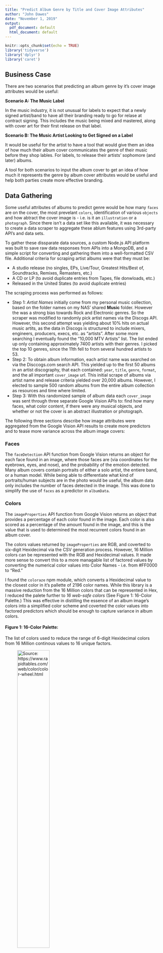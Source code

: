 ```yaml
---
title: "Predict Album Genre by Title and Cover Image Attributes"
author: "John Dawes"
date: "November 1, 2019"
output:
  pdf_document: default
  html_document: default
---
```


```r
knitr::opts_chunk$set(echo = TRUE)
library('tidyverse')
library('dplyr')
library('caret')
```

## Business Case

There are two scenarios that predicting an album genre by it's cover image attributes would be useful:

**Scenario A: The Music Label**

In the music industry, it is not unusual for labels to expect that a newly signed artist/band to have all their branding ready to go for relase at contract signing. This includes the music being mixed and mastered, along with cover art for their first release on that label. 

**Scenario B: The Music Artist Looking to Get Signed on a Label**

It would be useful for the artist to have a tool that would give them an idea of how much their album cover communicates the genre of their music before they shop lables. For labels, to release their artists' sophomore (and later) albums. 

A tool for both scenarios to input the album cover to get an idea of how much it represents the genre by album cover attributes would be useful and help both parties create more effective branding.

## Data Gathering
Some useful attributes of albums to predict genre would be how many `faces` are on the cover, the most prevelant `colors`, identification of various `objects` and how abtract the cover image is - i.e. is it an `illustration` or a `photograph`. Since there isn't a data set like this available, it was necessary to create a data scraper to aggregate these ablum features using 3rd-party API's and data sets.

To gather these dissparate data sources, a custom Node.js API platform was built to save raw data responses from APIs into a MongoDB, and a simple script for converting and gathering them into a well-formatted CSV file. Additional criteria for scraping artist albums were that they must be:

* A studio release (no singles, EPs, Live/Tour, Greatest Hits/Best of, Soundtracks, Remixes, Remasters, etc.)
* A CD or LP (to avoid duplicate entries from Tapes, file donwloads, etc.)
* Released in the United States (to avoid duplicate entries)

The scraping process was performed as follows:

* Step 1: *Artist Names* initially come from my personal music collection, based on the folder names on my NAS' shared **Music** folder. However the was a strong bias towards Rock and Electronic genres. So the scraper was modified to randomly pick artist names via the Discogs API. However, this second attempt was yielding about 10% hits on actual music artits, as the data in Discogs is structured to include mixers, engineers, producers, execs, etc. as "artists". After some more searching I eventually found the "10,000 MTV Artists" list. The list ended up only containing approximately 7400 artists with their genres. I picked the top 10 genres, since the 11th fell to from several hundred artists to 53. 
* Step 2: To obtain album information, each artist name was searched on via the Disccogs.com search API. This yielded up to the first 50 albums in an artist discography, that each contained: `year`, `title`, `genre`, `format`, and the all important `cover_image` url. This initial scrape of albums via artist name and release criteria yielded over 20,000 albums. However, I elected to sample 500 random albums from the entire album collection as resources and time where limited.
* Step 3: With this randomized sample of album data each `cover_image` was sent through three separate Google Vision APIs to: find how many faces, what color content, if there were any musical objects, and whether or not the cover is an abstract illustration or photograph.

The following three sections describe how image attributes were aggregated from the Google Vision API results to create more predictors and to tease more variance across the album image covers:

### Faces
The `faceDetection` API function from Google Vision returns an object for each face found in an image, where those faces are (via coordinates for the eyebrows, eyes, and nose), and the probability of the emotion detected. Many album covers contain portraits of either a solo artist, the entiere band, or a human model. While being able to differentiate what kind of portraits/human subjects are in the photo would be useful, the album data only includes the number of faces detected in the image. This was done to simplify the use of `faces` as a predictor in `albumData`. 

### Colors
The `imageProperties` API function from Google Vision returns an object that provides a percentage of each color found in the image. Each color is also scored as a percentage of the amount found in the image, and this is the value that is used to determined the most recurrent colors found in an album cover. 

The colors values returned by `imageProperties` are RGB, and coverted to six-digit Hexidecimal via the CSV generation process. However, 16 Million colors can be represented with the RGB and Hexidecimal values. It made more sense to convert this to a more managable list of factored values by converting the numerical color values into Color Names - i.e. from #FF0000 to "Red."

I found the `coloraze` npm module, which converts a Hexidecimal value to the closest color in it's pallette of 2196 color names. While this library is a massive reduction from the 16 Million colors that can be represented in Hex, I reduced the palete further to *16 web-safe colors* (See Figure 1: 16-Color Palette.) This was effective in distilling the essence of an album image's colors into a simplified color scheme and coverted the color values into factored predictors which should be enough to capture variance in album colors.

#### Figure 1: 16-Color Palette:
The list of colors used to reduce the range of 6-digit Hexidecimal colors from 16 Million continous values to 16 unique factors.

![Source: <https://www.rapidtables.com/web/color/color-wheel.html>](images/color-codes.png){width=50%}

### Captions

TBD - `labelDetection`

## EDA
With the data scraping and aggregation completed, let's look at the generated CSV data:
```r
albums <- read_csv('data/album-cover-data-mtv.csv')

colSums(is.na(albums))
```

Only missing varibles in this data set are year. I've elected to not use year as a predicter so let's remove those, but before we do let's take a look at how much our albums are spread across the years. My thought is that since MTV started in the 80's that we won't see many albums before the early 80's and we should also get a nice distribution from there onward.
```r
dat <- albums %>%
  drop_na()

dat %>%
  ggplot() +
  geom_bar(aes(x=year))
```


That's what we expected....let's cut off albums before 1981, as that's the year MTV started and when serious marketing dollars when the age huge budgets on "artist development" and branding started. We'll also clean out non-studio releases (live, soundtracks, tours, etc.)
```r
dat_clean <- dat %>%
  filter(
    year >= 1980,
    genre != 'Non-Music' & genre != 'Classical' & genre !='Stage & Screen', # clean up non-studio releases 
    !str_detect(title, 'Tour|Live'),
    !str_detect(title, 'New York')
    )

dat_clean %>%
  ggplot() +
  geom_bar(aes(x=year))
```

We're left with 549 US Studio Relases
```r
dat_clean %>% nrow()
```


Let's look at the number of albums per genre:
```r
dat_clean %>%
  mutate(genre = genre %>% fct_infreq() %>% fct_rev()) %>%
  ggplot() +
  geom_bar(aes(x=genre)) +
  coord_flip()
```

It's not suprising that there are a lot of Rock albums as the vast majority of Discogs albums are in the Rock genre to begin with. However, this is still a better spread that my first 2 initial attempts at gathering album data. After cleaning our initial data to be just US studio releases and the 41 rows that were missing years, we're now left with **549** albums to peform our train/test split. This is a 2.6% random sample of **20861** albums.

```r
dat_plot <- dat_clean %>% 
  mutate(genre = as.factor(genre)) %>% 
  select(year, genre, black_1,black_2,black_3)

plot(dat_plot)
```

## Machine Learning

Supervised learning is an excellent canditate for training a machine on album attributes, as we already know the `genre`.



## Analysis


